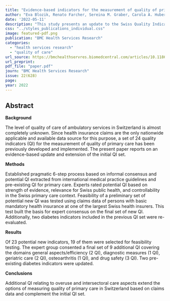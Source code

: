 ```yaml
---
title: "Evidence-based indicators for the measurement of quality of primary care using health insurance claims data in Switzerland: update of the SQUIPRICA working group"
author: "Eva Blozik, Renato Farcher, Sereina M. Graber, Carola A. Huber and Swiss Quality Indicator for Primary Care (SQIPRICA) Working Group"
date: '2022-05-11'
description: "This study presents an update to the Swiss Quality Indicators for Primary Care (SQIPRICA) working group’s framework. It reports on the addition of nine new quality indicators (QI) covering general efficiency, diagnostic measures, geriatric care, osteoarthritis, and drug safety. These indicators, based on health insurance claims, aim to provide a better evaluation of primary care quality in Switzerland."
css: "../styles_publications_individual.css"
image: featured-pdf.png
publication: "BMC Health Services Research"
categories:
  - "health services research"
  - "quality of care" 
url_source: https://bmchealthservres.biomedcentral.com/articles/10.1186/s12913-022-07893-8
url_preprint: 
pdf_file: "paper.pdf"
journ: "BMC Health Services Research"
issue: 22(628)
page: 
year: 2022
---
```


## Abstract

**Background**

The level of quality of care of ambulatory services in Switzerland is almost completely unknown. Since health insurance claims are the only nationwide applicable and available data source for this purpose, a set of 24 quality indicators (QI) for the measurement of quality of primary care has been previously developed and implemented. The present paper reports on an evidence-based update and extension of the initial QI set.

**Methods**

Established pragmatic 6-step process based on informal consensus and potential QI extracted from international medical practice guidelines and pre-existing QI for primary care. Experts rated potential QI based on strength of evidence, relevance for Swiss public health, and controllability in the Swiss primary care context. Feasibility of a preliminary set of potential new QI was tested using claims data of persons with basic mandatory health insurance at one of the largest Swiss health insurers. This test built the basis for expert consensus on the final set of new QI. Additionally, two diabetes indicators included in the previous QI set were re-evaluated.

**Results**

Of 23 potential new indicators, 19 of them were selected for feasibility testing. The expert group consented a final set of 9 additional QI covering the domains general aspects/efficiency (2 QI), diagnostic measures (1 QI), geriatric care (2 QI), osteoarthritis (1 QI), and drug safety (3 QI). Two pre-existing diabetes indicators were updated.

**Conclusions**

Additional QI relating to overuse and intersectoral care aspects extend the options of measuring quality of primary care in Switzerland based on claims data and complement the initial QI set.
